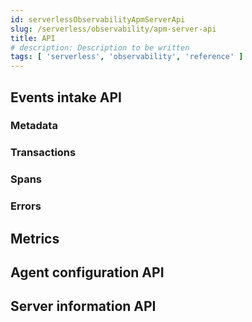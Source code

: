 ```yaml
---
id: serverlessObservabilityApmServerApi
slug: /serverless/observability/apm-server-api
title: API
# description: Description to be written
tags: [ 'serverless', 'observability', 'reference' ]
---
```



<Api />

## Events intake API

<ApiEvents />

### Metadata

<ApiMetadata />

### Transactions

<ApiTransaction />

### Spans

<ApiSpan />

### Errors

<ApiError />

## Metrics

<ApiMetricset />

## Agent configuration API

<ApiConfig />

## Server information API

<ApiInfo />